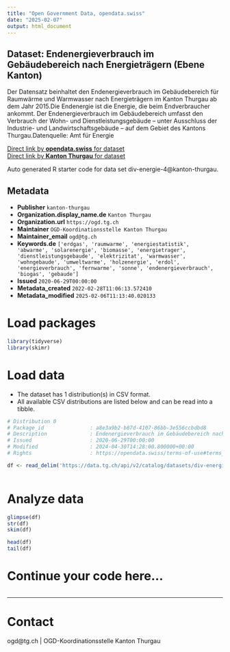 ```yaml
---
title: "Open Government Data, opendata.swiss"
date: "2025-02-07"
output: html_document
---
```


## Dataset: Endenergieverbrauch im Gebäudebereich nach Energieträgern (Ebene Kanton)

Der Datensatz beinhaltet den Endenergieverbrauch im Gebäudebereich für Raumwärme und Warmwasser nach Energieträgern im Kanton Thurgau ab dem Jahr 2015.Die Endenergie ist die Energie, die beim Endverbraucher ankommt. Der Endenergieverbrauch im Gebäudebereich umfasst den Verbrauch der Wohn- und Dienstleistungsgebäude – unter Ausschluss der Industrie- und Landwirtschaftsgebäude – auf dem Gebiet des Kantons Thurgau.Datenquelle: Amt für Energie

[Direct link by **opendata.swiss** for dataset](https://opendata.swiss/de/dataset/endenergieverbrauch-im-gebaudebereich-nach-energietragern-ebene-kanton)<br>
[Direct link by **Kanton Thurgau** for dataset](https://data.tg.ch/explore/dataset/div-energie-4/)

Auto generated R starter code for data set div-energie-4@kanton-thurgau.

## Metadata

- **Publisher** `kanton-thurgau`
- **Organization.display_name.de** `Kanton Thurgau`
- **Organization.url** `https://ogd.tg.ch`
- **Maintainer** `OGD-Koordinationsstelle Kanton Thurgau`
- **Maintainer_email** `ogd@tg.ch`
- **Keywords.de** `['erdgas', 'raumwarme', 'energiestatistik', 'abwarme', 'solarenergie', 'biomasse', 'energietrager', 'dienstleistungsgebaude', 'elektrizitat', 'warmwasser', 'wohngebaude', 'umweltwarme', 'holzenergie', 'erdol', 'energieverbrauch', 'fernwarme', 'sonne', 'endenergieverbrauch', 'biogas', 'gebaude']`
- **Issued** `2020-06-29T00:00:00`
- **Metadata_created** `2022-02-28T11:06:13.572410`
- **Metadata_modified** `2025-02-06T11:13:40.020133`


# Load packages

```r

library(tidyverse)
library(skimr)

```

# Load data

-   The dataset has 1 distribution(s) in CSV format.
-   All available CSV distributions are listed below and can be read into a tibble.

```r

# Distribution 0
# Package_id               : a8e3a9b2-b87d-4107-86bb-3e556ccbdbd8
# Description              : Endenergieverbrauch im Gebäudebereich nach Energieträgern (Ebene Kanton) (csv)
# Issued                   : 2020-06-29T00:00:00
# Modified                 : 2024-04-30T14:28:00.800000+00:00
# Rights                   : https://opendata.swiss/terms-of-use#terms_by

df <- read_delim('https://data.tg.ch/api/v2/catalog/datasets/div-energie-4/exports/csv?use_labels=true')



```

# Analyze data

```r

glimpse(df)
str(df)
skim(df)

head(df)
tail(df)

```

# Continue your code here...

```r

```

------------------------------------------------------------------------

# Contact

ogd@tg.ch | OGD-Koordinationsstelle Kanton Thurgau
